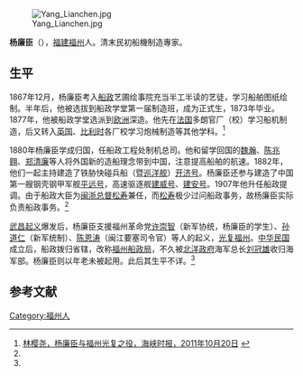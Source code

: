 [[File:Yang_Lianchen.jpg|thumb]]

'''杨廉臣'''（{{bd|？||？|}}），[[福建|福建]][[福州|福州]]人。清末民初船機制造專家。

==生平==
1867年12月，杨廉臣考入[[马尾船政学堂|船政]]艺圃绘事院充当半工半读的艺徒，学习船舶图纸绘制。半年后，他被选拔到船政学堂第一届制造班，成为正式生，1873年毕业。1877年，他被船政学堂选派到[[欧洲|欧洲]]深造。他先在[[法国|法国]]多朗官厂（校）学习船机制造，后又转入[[英国|英国]]、[[比利时|比利时]]各厂校学习炮械制造等其他学科。<ref name=hxsb>[http://www.fjhxsb.com/html/2011-10/20/content_3_3.htm 林樱尧，杨廉臣与福州光复之役，海峡时报，2011年10月20日] {{webarchive|url=https://web.archive.org/web/20151227015153/http://www.fjhxsb.com/html/2011-10/20/content_3_3.htm |date=2015年12月27日 }}</ref>

1880年杨廉臣学成归国，任船政工程处制机总司。他和留学回国的[[魏瀚|魏瀚]]、[[陈兆翱|陈兆翱]]、[[郑清廉|郑清廉]]等人将外国新的造船理念带到中国，注意提高船舶的航速。1882年，他们一起主持建造了铁胁快碰兵船（暨[[巡洋舰|巡洋舰]]）[[开济号|开济号]]。杨廉臣还参与建造了中国第一艘钢壳钢甲军舰[[平远号|平远号]]，高速驱逐舰[[建威号|建威号]]、[[建安号|建安号]]。1907年他升任船政提调。由于船政大臣为[[闽浙总督|闽浙总督]][[松寿|松寿]]兼任，而[[松寿|松寿]]极少过问船政事务，故杨廉臣实际负责船政事务。<ref name=hxsb/>

[[武昌起义|武昌起义]]爆发后，杨廉臣支援福州革命党[[许崇智|许崇智]]（新军协统，杨廉臣的学生）、[[孙道仁|孙道仁]]（新军统制）、[[陈恩涛|陈恩涛]]（闽江要塞司令官）等人的起义，[[光复福州|光复福州]]。[[中华民国|中华民国]]成立后，船政拨归省辖，改称[[福州船政局|福州船政局]]，不久被[[北洋政府|北洋政府]]海军总长[[刘冠雄|刘冠雄]]收归海军部。杨廉臣则以年老未被起用。此后其生平不详。<ref name=hxsb/>

==参考文献==
{{reflist}}

{{宣統元年游學畢業進士}}
{{DEFAULTSORT:Yang杨}}
[[Category:福州人|Category:福州人]]